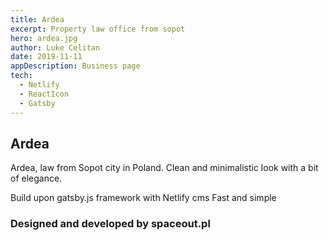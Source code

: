 ```yaml
---
title: Ardea
excerpt: Property law office from sopot 
hero: ardea.jpg
author: Luke Celitan
date: 2019-11-11
appDescription: Business page
tech:
  - Netlify
  - ReactIcon
  - Gatsby
---
```



## Ardea

Ardea, law from Sopot city in Poland.
Clean and minimalistic look with a bit of elegance. 

Build upon gatsby.js framework with Netlify cms
Fast and simple

### Designed and developed by spaceout.pl